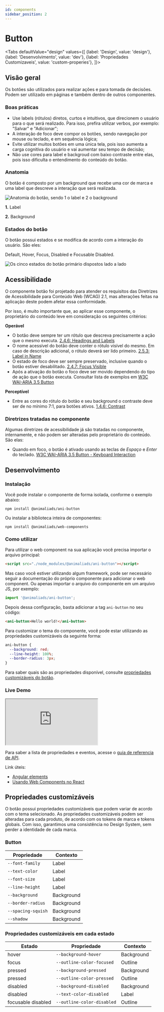 ```yaml
---
id: components
sidebar_position: 2
---
```




# Button

<Tabs
  defaultValue="design"
  values={[
    {label: 'Design', value: 'design'},
    {label: 'Desenvolvimento', value: 'dev'},
    {label: 'Propriedades Customizaveis', value: 'custom-properies'},
  ]}>

  <TabItem value="design">

## Visão geral

Os botões são utilizados para realizar ações e para tomada de decisões. Podem ser utilizado em páginas e também dentro de outros componentes.

### Boas práticas

- Use labels (rótulos) diretos, curtos e intuitivos, que direcionem o usuário para o que será realizado. Para isso, prefira utilizar verbos, por exemplo: "Salvar" e "Adicionar";
- A interação de foco deve compor os botões, sendo navegação por mouse ou teclado, e em sequência lógica;
- Evite utilizar muitos botões em uma única tela, pois isso aumenta a carga cognitiva do usuário e vai aumentar seu tempo de decisão;
- Não use cores para label e backgroud com baixo contraste entre elas, pois isso dificulta o entendimento do conteúdo do botão.

### Anatomia

O botão é composto por um background que recebe uma cor de marca e uma label que descreve a interação que será realizada.

<img
  src={button_anatomy}
  alt="Anatomia do botão, sendo 1 o label  e 2 o background"
/>

**1.** Label

**2.** Background

### Estados do botão

O botão possui estados e se modifica de acordo com a interação do usuário. São eles:

Default, Hover, Focus, Disabled e Focusable Disabled.

<img
  src={button_states}
  alt="Os cinco estados do botão primário dispostos lado a lado"
/>

## Acessibilidade

O componente botão foi projetado para atender os requisitos das Diretrizes de Acessibilidade para Conteúdo Web (WCAG) 2.1, mas alterações feitas na aplicação deste podem afetar essa conformidade.

Por isso, é muito importante que, ao aplicar esse componente, o proprietário do conteúdo leve em consideração os seguintes critérios:

**Operável**

- O botão deve sempre ter um rótulo que descreva precisamente a ação que o mesmo executa. [2.4.6: Headings and Labels](https://www.w3.org/WAI/WCAG21/Understanding/headings-and-labels)
- O nome acessível do botão deve conter o rótulo visível do mesmo. Em caso de descrição adicional, o rótulo deverá ser lido primeiro. [2.5.3: Label in Name](https://www.w3.org/WAI/WCAG21/Understanding/label-in-name)
- O estado de foco deve ser sempre preservado, inclusive quando o botão estiver desabilitado. [2.4.7: Focus Visible](https://www.w3.org/WAI/WCAG21/Understanding/focus-visible)
- Após a ativação do botão o foco deve ser movido dependendo do tipo de ação que o botão executa. Consultar lista de exemplos em [W3C WAI-ARIA 3.5 Button](https://www.w3.org/TR/wai-aria-practices-1.1/#button)

**Perceptível**

- Entre as cores do rótulo do botão e seu background o contraste deve ser de no mínimo 7:1, para botões ativos. [1.4.6: Contrast](https://www.w3.org/WAI/WCAG21/Understanding/contrast-enhanced.html)

### Diretrizes tratadas no componente

Algumas diretrizes de acessibilidade já são tratadas no componente, internamente, e não podem ser alteradas pelo proprietário do conteúdo. São elas:

- Quando em foco, o botão é ativado usando as teclas de _Espaço_ e _Enter_ do teclado. [W3C WAI-ARIA 3.5 Button - Keyboard Interaction](https://www.w3.org/TR/wai-aria-practices-1.1/#keyboard-interaction-3)

</TabItem>

<TabItem value="dev">

## Desenvolvimento

### Instalação

Você pode instalar o componente de forma isolada, conforme o exemplo abaixo:

```
npm install @animaliads/ani-button
```

Ou instalar a biblioteca inteira de componentes:

```
npm install @animaliads/web-components
```

### Como utilizar

Para utilizar o web component na sua aplicação você precisa importar o arquivo principal:

```html title="html"
<script src="./node_modules/@animaliads/ani-button"></script>
```

Mas caso você estiver utilizando algum framework, pode ser necessário seguir a documentação do próprio
componente para adicionar o web component. Ou apenas importar o arquivo do componente
em um arquivo JS, por exemplo:

```javascript title="javascript"
import '@animaliads/ani-button';
```

Depois dessa configuração, basta adicionar a tag `ani-button` no seu código:

```html title="html"
<ani-button>Hello world!</ani-button>
```

Para customizar o tema do componente, você pode estar utilizando as propriedades customizáveis
da seguinte forma:

```css title="css"
ani-button {
  --background: red;
  --line-height: 100%;
  --border-radius: 3px;
}
```

Para saber quais são as propriedades disponível, consulte [propriedades customizáveis do botão](#propriedades-customizáveis).

### Live Demo

<iframe
  src="https://codesandbox.io/embed/ani-button-ofjep?fontsize=14&hidenavigation=1&theme=dark"
  style={{
    width: '90%',
    height: '500px',
    border: 'solid 1px black',
    borderRadius: '4px',
    overflow: 'hidden',
  }}
  title="ani-button"
  allow="accelerometer; ambient-light-sensor; camera; encrypted-media; geolocation; gyroscope; hid; microphone; midi; payment; usb; vr; xr-spatial-tracking"
  sandbox="allow-forms allow-modals allow-popups allow-presentation allow-same-origin allow-scripts"
></iframe>

Para saber a lista de propriedades e eventos, acesse o [guia de referencia de API](/docs/api-button--sample).

Link úteis:

- [Angular elements](https://angular.io/guide/elements)
- [Usando Web Components no React](https://pt-br.reactjs.org/docs/web-components.html)

</TabItem>

  <TabItem value="custom-properies">

## Propriedades customizáveis

O botão possui propriedades customizáveis que podem variar de acordo com o tema selecionado. As propriedades customizáveis podem ser alteradas para cada produto, de acordo com os tokens de marca e tokens globais. Com isso, garantimos uma consistência no Design System, sem perder a identidade de cada marca.

### Button

| Propriedade        | Contexto   |
| ------------------ | ---------- |
| `--font-family`    | Label      |
| `--text-color`     | Label      |
| `--font-size`      | Label      |
| `--line-height`    | Label      |
| `--background`     | Background |
| `--border-radius`  | Background |
| `--spacing-squish` | Background |
| `--shadow`         | Background |

### Propriedades customizáveis em cada estado

| Estado             | Propriedade                | Contexto   |
| ------------------ | -------------------------- | ---------- |
| hover              | `--background-hover`       | Background |
| focus              | `--outline-color-focused`  | Outline    |
| pressed            | `--background-pressed`     | Background |
| pressed            | `--outline-color-pressed`  | Outline    |
| disabled           | `--background-disabled`    | Background |
| disabled           | `--text-color-disabled`    | Label      |
| focusable disabled | `--outline-color-disabled` | Outline    |

</TabItem>
</Tabs>